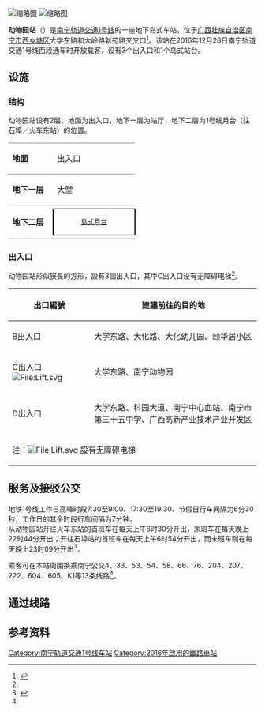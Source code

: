 {{Station Infobox
|Station Name= 动物园站<br><small>Camh Dungvuzyenz</small>
|Engname     = <small>Nanning Zoo Station</small>
|Linecolor1  = #{{南宁轨道交通标志色|1}}
|Image       = 南宁轨道交通动物园站站台 (1).jpg 
|ImageTitle  = 
|Number      = 
|Location    = [[广西壮族自治区|广西壮族自治区]][[南宁市|南宁市]][[西乡塘区|西乡塘区]]大学东路
|Coord       = {{coord|22|50|26.33|N|108|15|48.35|E|type:railway}}
|Line        = [[南宁轨道交通|南宁轨道交通]]{{南宁轨道交通线路名|1}}
|Platform    = 1个[[岛式站台|岛式站台]]
|Exit        = 3个出入口
|Time        = 2016年12月28日
|Time First  = {{南宁轨道交通线路名|1}}<br />往[[石埠站|石埠站]]方向：06:54<br />往[[南宁东站|火车东站]]方向：06:30
|Time Last   = {{南宁轨道交通线路名|1}}<br />往[[石埠站|石埠站]]方向：23:09<br />往[[南宁东站|火车东站]]方向：22:44
}}
[[File:南宁轨道交通动物园站B出口.jpg|缩略图]]
[[File:南宁轨道交通动物园站C出口.jpg|缩略图]]

'''动物园站'''（{{lang-za|Camh Dungvuzyenz}}）是[[南宁轨道交通|南宁轨道交通]][[南宁轨道交通1号线|1号线]]的一座地下岛式车站，位于[[广西壮族自治区|广西壮族自治区]][[南宁市|南宁市]][[西乡塘区|西乡塘区]]大学东路和大岭路新苑路交叉口<ref name=zhaobao>{{cite news|title=1号线西段站点地图 出行必备|url=http://ngzb.gxnews.com.cn/html/2016-12/28/content_1348243.htm|author=赵劲松|date=2016-12-28|work=南国早报|publisher=广西日报传媒集团|pages=B8|accessdate=2017-01-04|location=南宁|deadurl=yes|archiveurl=https://web.archive.org/web/20170104162733/http://ngzb.gxnews.com.cn/html/2016-12/28/content_1348243.htm|archivedate=2017-01-04}}</ref>。该站在2016年12月28日南宁轨道交通1号线西段通车时开放载客，设有3个出入口和1个岛式站台。

== 设施 ==
=== 结构 ===
动物园站设有2层，地面为出入口，地下一层为站厅，地下二层为1号线月台（往石埠／火车东站）的位置。
{|cellspacing=0 cellpadding=3
|-
|style="border-top:solid 1px gray;border-bottom:solid 1px gray;" width=75 valign=top|'''地面'''
|style="border-top:solid 1px gray;border-bottom:solid 1px gray;" width=150 valign=top colspan=2|出入口
|-
|style="border-bottom:solid 1px gray;" valign=top|'''地下一层'''
|style="border-bottom:solid 1px gray;" valign=top|大堂
|style="border-bottom:solid 1px gray;" valign=top|客服中心、商店、自助服務
|-
|style="border-bottom:solid 1px gray;" rowspan=6 valign=top|'''地下二层'''
|style="border-bottom:solid 1px gray;"|{{arrow|L}}
|style="border-bottom:solid 1px gray;"|{{南宁轨道交通线路名|1|c}}列車往[[石埠站|石埠]]方向
|-
|style="border:solid 2px black;font-size:smaller;text-align:center;" colspan=2|[[島式月台|島式月台]]
|-
|style="border-bottom:solid 1px gray;"|
|style="border-bottom:solid 1px gray;"|{{split text|{{南宁轨道交通线路名|1|c}}列車往[[南宁东站#地铁车站|火车东站]]方向|{{arrow|R}}}}
|}

=== 出入口 ===
动物园站形似狹長的方形，設有3個出入口，其中C出入口设有无障碍电梯<ref name=zhaobao/>。

{| class="wikitable"
! width=150 | 出口編號 !! 建議前往的目的地
|-
| B出入口 || 大学东路、大化路、大化幼儿园、颐华居小区
|-
| C出入口 [[File:Lift.svg|File:Lift.svg]] || 大学东路、南宁动物园
|-
| D出入口 || 大学东路、科园大道、南宁中心血站、南宁市第三十五中学、广西高新产业技术产业开发区
|-
| bgcolor="#EEEEEE" colspan=3 | 注：[[File:Lift.svg|File:Lift.svg]] 設有无障碍电梯
|}

== 服务及接驳公交 ==
地铁1号线工作日高峰时段7∶30至9∶00、17∶30至19∶30、节假日行车间隔为6分30秒，工作日的其余时段行车间隔为7分钟。<br>
从动物园站开往火车东站的首班车在每天上午6时30分开出，末班车在每天晚上22时44分开出；开往石埠站的首班车在每天上午6时54分开出，而末班车则在每天晚上23时09分开出<ref>{{cite web|url=http://nngdjt.com/html/service1b/|title=首末班车时刻表|publisher=南宁轨道交通集团有限责任公司|accessdate=2017-06-28|archive-date=2017-06-20|archive-url=https://web.archive.org/web/20170620194427/http://www.nngdjt.com/html/service1b/|dead-url=no}}</ref>。

乘客可在本站周围换乘南宁公交4、33、53、54、58、66、76、204、207、222、604、605、K1等13条线路<ref name=zhaobao/>。

== 通过线路 ==
{{s-rail-start}}
{{s-rail|title=南宁轨道交通}}
{{s-line new|system=NanningRT|line=1|previous=清川|next=鲁班路|type=P1}}
{{s-end}}

== 参考资料 ==
{{reflist}}

{{南宁轨道交通1号线车站}}

[[Category:南宁轨道交通1号线车站|Category:南宁轨道交通1号线车站]]
[[Category:2016年啟用的鐵路車站|Category:2016年啟用的鐵路車站]]